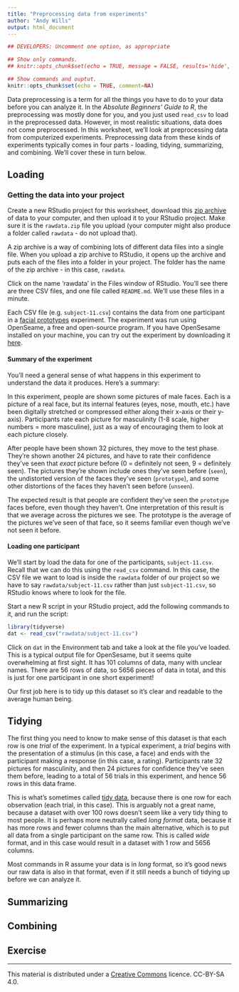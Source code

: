 ```yaml
---
title: "Preprocessing data from experiments"
author: "Andy Wills"
output: html_document
---
```


```r
## DEVELOPERS: Uncomment one option, as appropriate

## Show only commands.
## knitr::opts_chunk$set(echo = TRUE, message = FALSE, results='hide', fig.keep = 'none', comment=NA)

## Show commands and ouptut.
knitr::opts_chunk$set(echo = TRUE, comment=NA)

```

Data preprocessing is a term for all the things you have to do to your data before you can analyze it. In the _Absolute Beginners' Guide to R_, the preprocessing was mostly done for you, and you just used `read_csv` to load in the preprocessed data. However, in most realistic situations, data does not come preprocessed. In this worksheet, we'll look at preprocessing data from computerized experiments. Preprocessing data from these kinds of experiments typically comes in four parts - loading, tidying, summarizing, and combining. We'll cover these in turn below.

## Loading

### Getting the data into your project

Create a new RStudio project for this worksheet, download this [zip archive](rawdata.zip) of data to your computer, and then upload it to your RStudio project. Make sure it is the `rawdata.zip` file you upload (your computer might also produce a folder called `rawdata` - do not upload that). 

A zip archive is a way of combining lots of different data files into a single file. When you upload a zip archive to RStudio, it opens up the archive and puts each of the files into a folder in your project. The folder has the name of the zip archive - in this case, `rawdata`. 

Click on the name 'rawdata' in the Files window of RStudio. You'll see there are three CSV files, and one file called `README.md`. We'll use these files in a minute. 

Each CSV file (e.g. `subject-11.csv`) contains the data from one participant in a [facial prototypes](http://cabezalab.org/wp-content/uploads/2011/11/Cabeza99_PrototypeEffectFaceRecogExtensionLimits_MemCog.pdf) experiment. The experiment was run using OpenSeame, a free and open-source program. If you have OpenSesame installed on your machine, you can try out the experiment by downloading it [here](facialproto_short.osexp).

#### Summary of the experiment

You'll need a general sense of what happens in this experiment to understand the data it produces. Here's a summary:

In this experiment, people are shown some pictures of male faces. Each is a picture of a real face, but its internal features (eyes, nose, mouth, etc.) have been digitally stretched or compressed either along their x-axis or their y-axis). Participants rate each picture for masculinity (1-8 scale, higher numbers = more masculine), just as a way of encouraging them to look at each picture closely.

After people have been shown 32 pictures, they move to the test phase. They're shown another 24 pictures, and have to rate their confidence they've seen that _exact_ picture before (0 = definitely not seen, 9 = definitely seen). The pictures they're shown include ones they've seen before (`seen`), the undistorted version of the faces they've seen (`prototype`), and some other distortions of the faces they haven't seen before (`unseen`).

The expected result is that people are confident they've seen the `prototype` faces before, even though they haven't. One interpretation of this result is that we average across the pictures we see. The prototype is the average of the pictures we've seen of that face, so it seems familiar even though we've not seen it  before. 

#### Loading one participant

We'll start by load the data for one of the participants, `subject-11.csv`. Recall that we can do this using the `read_csv` command. In this case, the CSV file we want to load is inside the `rawdata` folder of our project so we have to say `rawdata/subject-11.csv` rather than just `subject-11.csv`, so RStudio knows where to look for the file. 

Start a new R script in your RStudio project, add the following commands to it, and run the script:

```r
library(tidyverse)
dat <- read_csv("rawdata/subject-11.csv")
```

Click on `dat` in the Environment tab and take a look at the file you've loaded. This is a typical output file for OpenSesame, but it seems quite overwhelming at first sight. It has 101 columns of data, many with unclear names. There are 56 rows of data, so 5656 pieces of data in total, and this is just for one participant in one short experiment!

Our first job here is to tidy up this dataset so it's clear and readable to the average human being.

## Tidying

The first thing you need to know to make sense of this dataset is that each row is one _trial_ of the experiment. In a typical experiment, a _trial_ begins with the presentation of a stimulus (in this case, a face) and ends with the participant making a response (in this case, a rating). Participants rate 32 pictures for masculinity, and then 24 pictures for confidence they've seen them before, leading to a total of 56 trials in this experiment, and hence 56 rows in this data frame.

This is what's sometimes called  [tidy data](https://benwhalley.github.io/rmip/data-handling.html), because there is one row for each observation (each trial, in this case). This is arguably not a great name, because a dataset with over 100 rows doesn't seem like a very tidy thing to most people. It is perhaps more neutrally called _long format_ data, because it has more rows and fewer columns than the main alternative, which is to put all data from a single participant on the same row. This is called _wide_ format, and in this case would result in a dataset with 1 row and 5656 columns.

Most commands in R assume your data is in _long_ format, so it's good news our raw data is also in that format, even if it still needs a bunch of tidying up before we can analyze it.


## Summarizing

## Combining

## Exercise



___

This material is distributed under a [Creative Commons](https://creativecommons.org/) licence. CC-BY-SA 4.0. 


